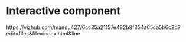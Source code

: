 # Interactive component

https://vizhub.com/mandu427/6cc35a21157e482b8f354a65ca5b6c2d?edit=files&file=index.html&line